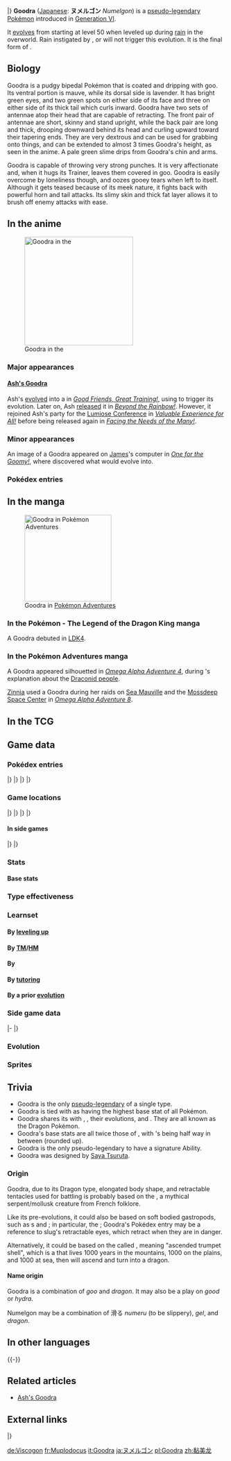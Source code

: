{{PokémonPrevNext/Head|type=Dragon}}
{{PokémonPrevNext/Pokémon|type=Dragon|prevnum=705|prev=Sliggoo|nextnum=707|next=Klefki|roundleft=tl|roundright=tr}}
{{PokémonPrevNext/Disambig|species=Goodra}}
|}
{{Pokémon Infobox
|name=Goodra
|jname=ヌメルゴン
|jtranslit=Numerugon
|tmname=Numelgon
|image=706Goodra.png
|category=Dragon
|typebox=1
|type1=Dragon
|abilityn=d
|ability1=Sap Sipper
|ability2=Hydration
|abilityd=Gooey
|ndex=706
|karea=Mountain
|kdex=021
|adex=180
|height-ftin=6'07"
|height-m=2.0
|weight-lbs=331.8
|weight-kg=150.5
|egggroupn=1
|egggroup1=Dragon
|gendercode=127
|eggcycles=40
|evtotal=3
|evsd=3
|expyield=270
|lv100exp=1,250,000
|color=Purple
|catchrate=45
|body=06
|pokefordex=goodra
|generation=6
|friendship=35
}}
'''Goodra''' ([[List of Japanese Pokémon names|Japanese]]: '''ヌメルゴン''' ''Numelgon'') is a {{type|Dragon}} [[pseudo-legendary Pokémon]] introduced in [[Generation VI]].

It [[evolution|evolves]] from {{p|Sliggoo}} starting at level 50 when leveled up during [[rain]] in the overworld. Rain instigated by {{m|Rain Dance}}, {{a|Drizzle}} or {{a|Primordial Sea}} will not trigger this evolution. It is the final form of {{p|Goomy}}.

==Biology==
Goodra is a pudgy bipedal {{type|Dragon}} Pokémon that is coated and dripping with goo. Its ventral portion is mauve, while its dorsal side is lavender. It has bright green eyes, and two green spots on either side of its face and three on either side of its thick tail which curls inward. Goodra have two sets of antennae atop their head that are capable of retracting. The front pair of antennae are short, skinny and stand upright, while the back pair are long and thick, drooping downward behind its head and curling upward toward their tapering ends. They are very dextrous and can be used for grabbing onto things, and can be extended to almost 3 times Goodra's height, as seen in the anime. A pale green slime drips from Goodra's chin and arms. 

Goodra is capable of throwing very strong punches. It is very affectionate and, when it hugs its Trainer, leaves them covered in goo. Goodra is easily overcome by loneliness though, and oozes gooey tears when left to itself. Although it gets teased because of its meek nature, it fights back with powerful horn and tail attacks. Its slimy skin and thick fat layer allows it to brush off enemy attacks with ease.

==In the anime==
[[File:Ash Goodra.png|left|thumb|250px|Goodra in the {{pkmn|anime}}]]
===Major appearances===
====[[Ash's Goodra]]====
Ash's {{p|Sliggoo}} [[Evolution|evolved]] into a {{AP|Goodra}} in ''[[XY065|Good Friends, Great Training!]]'', using {{m|Rain Dance}} to trigger its evolution. Later on, Ash [[Released Pokémon|released]] it in ''[[XY070|Beyond the Rainbow!]]''. However, it rejoined Ash's party for the [[Lumiose Conference]] in ''[[XY126|Valuable Experience for All!]]'' before being released again in ''[[XY139|Facing the Needs of the Many!]]''.

===Minor appearances===
An image of a Goodra appeared on [[James]]'s computer in ''[[XY056|One for the Goomy!]]'', where {{TRT}} discovered what {{p|Goomy}} would evolve into.

===Pokédex entries===

{{Animedexheader|Kalos}}
{{Animedexbody|XY065|Goodra|Ash's Pokédex|Goodra, the Dragon Pokémon and the evolved form of {{p|Sliggoo}}. Goodra is very friendly, and one of its hugs can cover its Trainer with a sticky slime.}}
{{Animedexfooter/Pokémon|''XY''|Kalos}}

==In the manga==
[[File:Zinnia Goodra Adventures.png|thumb|200px|Goodra in [[Pokémon Adventures]]]]
===In the Pokémon - The Legend of the Dragon King manga===
A Goodra debuted in [[LDK4]].

===In the Pokémon Adventures manga===
A Goodra appeared silhouetted in ''[[PAORAS04|Omega Alpha Adventure 4]]'', during {{Steven}}'s explanation about the [[Draconid people]].

[[Zinnia]] used a Goodra during her raids on [[Sea Mauville]] and the [[Mossdeep Space Center]] in ''[[PAORAS08|Omega Alpha Adventure 8]]''.

==In the TCG==
{{main|Goodra (TCG)}}

==Game data==
===Pokédex entries===
{{Dex/Header|type=dragon}}
{{Dex/NA|gen=VI}}
{{Dex/Gen|gen=VI}}
{{Dex/Entry1|v=X|t=FFF|entry=This very friendly {{type|Dragon}} Pokémon will hug its beloved Trainer, leaving that Trainer covered in sticky slime.}}
{{Dex/Entry1|v=Y|entry=It attacks with retractable horns. It throws a punch that's the equivalent of the force of a hundred pro boxers.}}
{{Dex/Entry1|v=Omega Ruby|t=FFF|entry=This very friendly {{type|Dragon}} Pokémon will hug its beloved Trainer, leaving that Trainer covered in sticky slime.}}
{{Dex/Entry1|v=Alpha Sapphire|t=FFF|entry=It attacks with retractable horns. It throws a punch that's the equivalent of the force of a hundred pro boxers.}}
|}
|}
{{Dex/Gen|gen=VII}}
{{Dex/Entry1|v=Sun|entry=An amazingly friendly Pokémon, but if left to itself, loneliness overcomes it, and it oozes gooey tears.}}
{{Dex/Entry1|v=Moon|entry=It gets picked on because it's meek. But then, whoever teased it gets to feel the full force of its horns and a good swatting from its thick tail.}}
{{Dex/Entry1|v=Ultra Sun|entry=It's very friendly toward people. If you grow close to it, Goodra will hug you with its sticky, slime-covered body. Don't get mad.}}
{{Dex/Entry1|v=Ultra Moon|entry=Underneath its slimy skin is a thick layer of fat, and the combination of the two makes enemies' attacks slide right off.}}
|}
|}
{{Dex/Footer}}

===Game locations===
{{Availability/Header|type=dragon}}
{{Availability/NA|gen=VI}}
{{Availability/Gen|gen=VI}}
{{Availability/Entry2|v=X|v2=Y|t=FFF|area=[[Evolution|Evolve]] {{p|Sliggoo}}}}
{{Availability/Entry2/None||v=Omega Ruby|v2=Alpha Sapphire}}
|}
|}
{{Availability/Gen|gen=VII}}
{{Availability/Entry2|v=Sun|v2=Moon|area=[[Evolution|Evolve]] {{p|Sliggoo}}}}
{{Availability/Entry2|v=Ultra Sun|v2=Ultra Moon|area=[[Evolution|Evolve]] {{p|Sliggoo}}}}
|}
|}
{{Availability/Footer}}

====In side games====
{{Availability/Header|type=Dragon}}
{{Availability/NA|gen=VI}}
{{Availability/Gen|gen=VI}}
{{Availability/Entry1|1|v=Battle Trozei|color={{defense color}}|area=[[Mountain of Order#Stage 4|Mountain of Order: Stage 4]]}}
{{Availability/Entry1|1|v=Shuffle|color={{beauty color}}|area=[[Expert Stages|Expert Stage: Stage EX30]]}}
{{Availability/Entry1|1|v=Rumble World|color={{fire color}}|area=[[Dark Land#Forgotten Forest|Dark Land: Forgotten Forest]] <small>(Back Boss)</small>}}
{{Availability/Entry1|1|v=Picross|color={{skill color light}}|area=[[Pokémon Picross Stages#Area 27|Area 27: Stage 02]]}}
|}
|}
{{Availability/Footer}}

===Stats===
====Base stats====
{{BaseStats
|type=dragon
|HP=90
|Attack=100
|Defense=70
|SpAtk=110
|SpDef=150
|Speed=80}}

===Type effectiveness===
{{TypeEffectiveness
|type1=Dragon
|Normal=  100
|Flying=  100
|Fighting=100
|Ground=  100
|Rock=    100
|Bug=     100
|Poison=  100
|Ghost=   100
|Steel=   100
|Fire=     50
|Water=    50
|Grass=    50
|Electric= 50
|Psychic= 100
|Ice=     200
|Dragon=  200
|Dark=    100
|Fairy=   200
|notes=yes
|sapsipper=maybe}}

===Learnset===
====By [[Level|leveling up]]====
{{learnlist/levelh/7|Goodra|Dragon|Dragon|6}}
{{learnlist/level7|1|Aqua Tail|Water|Physical|90|90|10}}
{{learnlist/level7|1|Outrage|Dragon|Physical|120|100|10||'''}}
{{learnlist/level7|1|Feint|Normal|Physical|30|100|10}}
{{learnlist/level7|1|Tackle|Normal|Physical|40|100|35}}
{{learnlist/level7|1|Bubble|Water|Special|40|100|30}}
{{learnlist/level7|1|Absorb|Grass|Special|20|100|25}}
{{learnlist/level7|1|Protect|Normal|Status|—|—|10}}
{{learnlist/level7|{{tt|Evo.|Learned upon evolving}}|Aqua Tail|Water|Physical|90|90|10}}
{{learnlist/level7|5|Absorb|Grass|Special|20|100|25}}
{{learnlist/level7|9|Protect|Normal|Status|—|—|10}}
{{learnlist/level7|13|Bide|Normal|Physical|—|—|10}}
{{learnlist/level7|18|Dragon Breath|Dragon|Special|60|100|20||'''}}
{{learnlist/level7|25|Rain Dance|Water|Status|—|—|5}}
{{learnlist/level7|28|Flail|Normal|Physical|—|100|15}}
{{learnlist/level7|32|Body Slam|Normal|Physical|85|100|15}}
{{learnlist/level7|38|Muddy Water|Water|Special|90|85|10}}
{{learnlist/level7|47|Dragon Pulse|Dragon|Special|85|100|10||'''}}
{{learnlist/level7|50|Power Whip|Grass|Physical|120|85|10}}
{{learnlist/level7|55|Outrage|Dragon|Physical|120|100|10||'''}}
{{learnlist/levelf/7|Goodra|Dragon|Dragon|6}}

====By [[TM]]/[[HM]]====
{{learnlist/tmh/7|Goodra|Dragon|Dragon|6}}
{{learnlist/tm7|TM06|Toxic|Poison|Status|—|90|10}}
{{learnlist/tm7|TM07|Hail|Ice|Status|—|—|10}}
{{learnlist/tm7|TM10|Hidden Power|Normal|Special|60|100|15}}
{{learnlist/tm7|TM11|Sunny Day|Fire|Status|—|—|5}}
{{learnlist/tm7|TM13|Ice Beam|Ice|Special|90|100|10}}
{{learnlist/tm7|TM14|Blizzard|Ice|Special|110|70|5}}
{{learnlist/tm7|TM15|Hyper Beam|Normal|Special|150|90|5}}
{{learnlist/tm7|TM17|Protect|Normal|Status|—|—|10}}
{{learnlist/tm7|TM18|Rain Dance|Water|Status|—|—|5}}
{{learnlist/tm7|TM21|Frustration|Normal|Physical|—|100|20}}
{{learnlist/tm7|TM24|Thunderbolt|Electric|Special|90|100|15}}
{{learnlist/tm7|TM25|Thunder|Electric|Special|110|70|10}}
{{learnlist/tm7|TM26|Earthquake|Ground|Physical|100|100|10}}
{{learnlist/tm7|TM27|Return|Normal|Physical|—|100|20}}
{{learnlist/tm7|TM32|Double Team|Normal|Status|—|—|15}}
{{learnlist/tm7|TM34|Sludge Wave|Poison|Special|95|100|10}}
{{learnlist/tm7|TM35|Flamethrower|Fire|Special|90|100|15}}
{{learnlist/tm7|TM36|Sludge Bomb|Poison|Special|90|100|10}}
{{learnlist/tm7|TM38|Fire Blast|Fire|Special|110|85|5}}
{{learnlist/tm7|TM42|Facade|Normal|Physical|70|100|20}}
{{learnlist/tm7|TM44|Rest|Psychic|Status|—|—|10}}
{{learnlist/tm7|TM45|Attract|Normal|Status|—|100|15}}
{{learnlist/tm7|TM48|Round|Normal|Special|60|100|15}}
{{learnlist/tm7|TM52|Focus Blast|Fighting|Special|120|70|5}}
{{learnlist/tm7|TM59|Brutal Swing|Dark|Physical|60|100|20}}
{{learnlist/tm7|TM68|Giga Impact|Normal|Physical|150|90|5}}
{{learnlist/tm7|TM78|Bulldoze|Ground|Physical|60|100|20}}
{{learnlist/tm7|TM80|Rock Slide|Rock|Physical|75|90|10}}
{{learnlist/tm7|TM82|Dragon Tail|Dragon|Physical|60|90|10||'''}}
{{learnlist/tm7|TM83|Infestation|Bug|Special|20|100|20}}
{{learnlist/tm7|TM87|Swagger|Normal|Status|—|85|15}}
{{learnlist/tm7|TM88|Sleep Talk|Normal|Status|—|—|10}}
{{learnlist/tm7|TM90|Substitute|Normal|Status|—|—|10}}
{{learnlist/tm7|TM100|Confide|Normal|Status|—|—|20}}
{{learnlist/tmf/7|Goodra|Dragon|Dragon|6}}

====By {{pkmn|breeding}}====
{{learnlist/breedh/7|Goodra|Dragon|Dragon|6}}
{{learnlist/breed7|{{MSP|690|Skrelp}}|Acid Armor|Poison|Status|—|—|20|*}}
{{learnlist/breed7|{{MSP|559|Scraggy}}|Counter|Fighting|Physical|—|100|20|*}}
{{learnlist/breed7|{{MSP|696|Tyrunt}}|Curse|Ghost|Status|—|—|10|*}}
{{learnlist/breed7|{{MSP|776|Turtonator}}|Endure|Normal|Status|—|—|10}}
{{learnlist/breed7|{{MSP|443|Gible}}{{MSP|610|Axew}}{{MSP|621|Druddigon}}|Iron Tail|Steel|Physical|100|75|15|*}}
{{learnlist/breed7|{{MSP|336|Seviper}}{{MSP|690|Skrelp}}{{MSP|691|Dragalge}}|Poison Tail|Poison|Physical|50|100|25}}
{{learnlist/breedf/7|Goodra|Dragon|Dragon|6}}

====By [[Move Tutor|tutoring]]====
{{learnlist/tutorh/7|Goodra|Dragon|Dragon|6}}
{{learnlist/tutor7|Aqua Tail|Water|Physical|90|90|10|||no|yes}}
{{learnlist/tutor7|Draco Meteor|Dragon|Special|130|90|5||'''|yes|yes}}
{{learnlist/tutor7|Dragon Pulse|Dragon|Special|85|100|10||'''|no|yes}}
{{learnlist/tutor7|Fire Punch|Fire|Physical|75|100|15|||no|yes}}
{{learnlist/tutor7|Focus Punch|Fighting|Physical|150|100|20|||no|yes}}
{{learnlist/tutor7|Iron Tail|Steel|Physical|100|75|15|||no|yes}}
{{learnlist/tutor7|Laser Focus|Normal|Status|—|—|30|||no|yes}}
{{learnlist/tutor7|Outrage|Dragon|Physical|120|100|10||'''|no|yes}}
{{learnlist/tutor7|Shock Wave|Electric|Special|60|—|20|||no|yes}}
{{learnlist/tutor7|Snore|Normal|Special|50|100|15|||no|yes}}
{{learnlist/tutor7|Stomping Tantrum|Ground|Physical|75|100|10|||no|yes}}
{{learnlist/tutor7|Superpower|Fighting|Physical|120|100|5|||no|yes}}
{{learnlist/tutor7|Thunder Punch|Electric|Physical|75|100|15|||no|yes}}
{{learnlist/tutor7|Water Pulse|Water|Special|60|100|20|||no|yes}}
{{learnlist/tutorf/7|Goodra|Dragon|Dragon|6}}

====By a prior [[evolution]]====
{{learnlist/prevoh/7|Goodra|Dragon|Dragon|6}}
{{learnlist/prevo7null}}
{{learnlist/prevof/7|Goodra|Dragon|Dragon|6}}

===Side game data===
{{Spindata/Head|type=Dragon}}
{{Template:Spindata/Battle Trozei|col=6|type=Dragon|ndex=706
|power=3
}}
|-
{{Spindata/Shuffle|col=6|type=Dragon|ndex=706|num=290
|min=80
|max=115
|raisemaxlevel=5
|skill=Eject+
|skilldesc=Sometimes removes three non-Support Pokémon icons.
|swapper=Unity Power
}}
|}

===Evolution===
{{Evobox-3
|type1=dragon
|pictype=art
|no1=704
|name1=Goomy
|type1-1=Dragon
|evo1={{bag|Rare Candy}} <br>{{color2|000|Level|Level 40}}
|no2=705
|name2=Sliggoo
|type1-2=Dragon
|evo2={{bag|Rare Candy}} <br>{{color2|000|Level|Level 50}}<br> while {{color2|000|Rain|raining}}
|no3=706
|name3=Goodra
|type1-3=Dragon}}

===Sprites===
{{Spritebox/Header|type=dragon}}
{{Spritebox/NA|gen=VI}}
{{Spritebox/6|ndex=706}}
{{Spritebox/7|ndex=706}}
{{Spritebox/Footer|706|Goodra}}

==Trivia==
* Goodra is the only [[Pseudo-legendary Pokémon|pseudo-legendary]] of a single type.
* Goodra is tied with {{p|Latias|Mega Latias}} as having the highest base {{stat|Special Defense}} stat of all {{type|Dragon}} Pokémon.
* Goodra shares its {{pkmn|category}} with {{p|Horsea}}, {{p|Dratini}}, their evolutions, and {{p|Salamence}}. They are all known as the Dragon Pokémon.
* Goodra's base stats are all twice those of {{p|Goomy}}, with {{p|Sliggoo}}'s being half way in between (rounded up).
* Goodra is the only pseudo-legendary to have a signature Ability.
* Goodra was designed by [[Saya Tsuruta]].

===Origin===
Goodra, due to its Dragon type, elongated body shape, and retractable tentacles used for battling is probably based on the {{wp|Lou Carcolh}}, a mythical serpent/mollusk creature from French folklore.

Like its pre-evolutions, it could also be based on soft bodied gastropods, such as {{wp|slug}}s and {{wp|nudibranch}}; in particular, the {{wp|Glaucus atlanticus|"blue dragon" sea slug}}; Goodra's Pokédex entry may be a reference to slug's retractable eyes, which retract when they are in danger.

Alternatively, it could be based on the {{wp|yōkai}} called {{jwp|出世螺|Shussebora}}, meaning "ascended trumpet shell", which is a {{wp|Triton's trumpet|trumpet shell snail}} that lives 1000 years in the mountains, 1000 on the plains, and 1000 at sea, then will ascend and turn into a dragon.

====Name origin====
Goodra is a combination of ''goo'' and ''dragon''. It may also be a play on ''good'' or ''hydra''.

Numelgon may be a combination of 滑る ''numeru'' (to be slippery), ''gel'', and ''dragon''.

==In other languages==
{{Other languages|type=dragon|type2=dragon
|ja=ヌメルゴン ''Numelgon''|jameaning=From {{tt|滑る ''numeru''|to be slippery}}, ''gel'', and ''dragon''
|fr=Muplodocus|frmeaning=From ''{{wp|mucus}}'' and ''{{wp|Diplodocus}}''
|es=Goodra|esmeaning=Same as English name
|de=Viscogon|demeaning=From ''{{tt|viskos|viscous}}'' and ''dragon''
|it=Goodra|itmeaning=Same as English name
|ko=미끄래곤 ''Mikkeuraegon''|komeaning=From {{tt|미끄럽다 ''mikkeureopda''|to be slippery}}'' and ''dragon''
|zh_yue=黏美龍 ''Nìhmméihlùhng''|zh_yuemeaning=From {{tt|黏 ''nìhm''|sticky}}, {{tt|美 ''méi''|beautiful}}, and {{tt|龍 ''lùhng''|dragon}}; transliteration of its Japanese name
|zh_cmn=黏美露龍 / 黏美露龙 ''Niánměilùlóng''|zh_cmnmeaning=From {{tt|黏 ''nián''|sticky}}, {{tt|美 ''měi''|beautiful}}, and {{tt|龍 / 龙 ''lóng''|dragon}}; transliteration of its Japanese name
|hi=गुड्रा ''Goodra''|himeaning=Transcription of English name
|ru=Гудра ''Gudra''|rumeaning=Transcription of English name
}}
{{-}}

==Related articles==
*[[Ash's Goodra]]

==External links==

{{PokémonPrevNext/Head|type=Dragon}}
{{PokémonPrevNext/Pokémon|type=Dragon|prevnum=705|prev=Sliggoo|nextnum=707|next=Klefki}}
|}
{{Project Pokédex notice}}

[[de:Viscogon]]
[[fr:Muplodocus]]
[[it:Goodra]]
[[ja:ヌメルゴン]]
[[pl:Goodra]]
[[zh:黏美龙]]